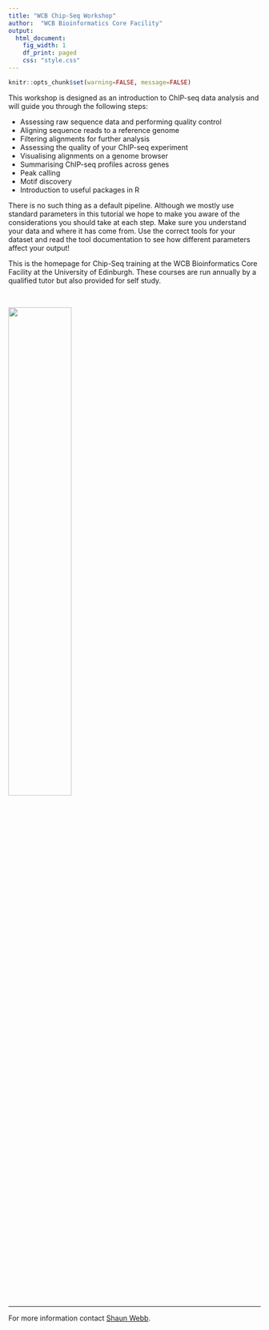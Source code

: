 ```yaml
---
title: "WCB Chip-Seq Workshop"
author:  "WCB Bioinformatics Core Facility"
output:
  html_document:
    fig_width: 1
    df_print: paged
    css: "style.css"
---
```



<head>
<script src="https://kit.fontawesome.com/ece750edd7.js" crossorigin="anonymous"></script>
</head>


```r
knitr::opts_chunk$set(warning=FALSE, message=FALSE)
```

This workshop is designed as an introduction to ChIP-seq data analysis and will guide you through the following steps:

* Assessing raw sequence data and performing quality control
* Aligning sequence reads to a reference genome
* Filtering alignments for further analysis
* Assessing the quality of your ChIP-seq experiment
* Visualising alignments on a genome browser
* Summarising ChIP-seq profiles across genes
* Peak calling
* Motif discovery
* Introduction to useful packages in R

There is no such thing as a default pipeline. Although we mostly use standard parameters in this tutorial we hope to make you aware of the considerations you should take at each step. Make sure you understand your data and where it has come from. Use the correct tools for your dataset and read the tool documentation to see how different parameters affect your output!

This is the homepage for Chip-Seq training at the WCB Bioinformatics Core Facility at the University of Edinburgh. These courses are run annually by a qualified tutor but also provided for self study.

<br>

![](images/CELL_BIOLOGY_RGB.png){ width=50% }

<br>

----

For more information contact [Shaun Webb](mailto:shaun.webb@ed.ac.uk).
